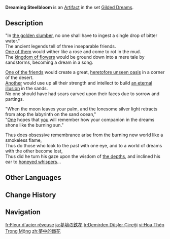 {{Artifact Infobox
|image = Item Dreaming Steelbloom.png
|set   = Gilded Dreams
|piece = Flower of Life
}}
{{Description|A flower bud made of hammered dark gold. Its crimson core is wrapped by petals that shall never open.}}
'''Dreaming Steelbloom''' is an [[Artifact]] in the set [[Gilded Dreams]].

==Description==
"In [[Aaru's Shut|the golden slumber]], no one shall have to ingest a single drop of bitter water."<br>
The ancient legends tell of three inseparable friends.<br>
[[Goddess of Flowers|One of them]] would wither like a rose and come to rot in the mud.<br>
The [[Ay-Khanoum|kingdom of flowers]] would be ground down into a mere tale by sandstorms, becoming a dream in a song.

[[Greater Lord Rukkhadevata|One of the friends]] would create a great, [[Apam Woods|heretofore unseen oasis]] in a corner of the desert.<br>
[[King Deshret|Another]] would use up all their strength and intellect to build [[The Orchard of Pairidaeza|an eternal illusion]] in the sands.<br>
No one should have had scars carved upon their faces due to sorrow and partings.

"When the moon leaves your palm, and the lonesome silver light retracts from atop the labyrinth on the sand ocean,"<br>
"[[King Deshret|One]] hopes that [[Greater Lord Rukkhadevata|you]] will remember how your companion in the dreams shone like the burning sun."

Thus does obsessive remembrance arise from the burning new world like a smokeless flame,<br>
Thus do those who look to the past with one eye, and to a world of dreams with the other become lost,<br>
Thus did he turn his gaze upon the wisdom of [[Abyss|the depths]], and inclined his ear to [[Forbidden Knowledge|honeyed whispers]]...

==Other Languages==
{{Other Languages
|en       = Dreaming Steelbloom
|zhs      = 梦中的铁花
|zhs_rm   = Mèng Zhōng de Tiě Huā
|zht      = 夢中的鐵花
|zht_rm   = Mèng Zhōng de Tiě Huā
|zh_tl    = Ironbloom in the Dream
|ja       = 夢境の鉄花
|ja_rm    = Mukyou no Tekka{{Assumed}}
|ja_tl    = Steelbloom of the Dreamworld
|ko       = 꿈속에서 피어난 철의 꽃
|ko_rm    = Kkumsok-eseo Pieonan Cheol-ui Kkot
|ko_tl    = Iron Flower Bloomed in Dream
|es       = Flor de Metal Onírica
|es_tl    = Metal Dream Flower
|fr       = Fleur d'acier rêveuse
|fr_tl    = Dreamy Steel Flower
|ru       = Сон железного цветка
|ru_tl    = Dream of the Iron Flower
|th       = Dreaming Steelbloom
|vi       = Hoa Thép Trong Mộng
|vi_tl    = 
|de       = Metallblüte im Traum
|de_tl    = Metalbloom within a Dream
|id       = Dreaming Steelbloom
|pt       = Flor de Metal Onírica
|pt_tl    = 
|tr       = Demirden Düşler Çiçeği
|tr_tl    = Iron Dream Flower
|it       = Fiordacciaio sognante
|it_tl    = Dreaming Steelbloom
|it_note  = {{it|Fiordacciaio}} is the condensed form of {{it|fior d'acciaio}}, made of {{it|fior}} (short form of {{it|fiore|tl= flower}}), {{it|d'}} (short form of {{it|di|tl= of}}) and {{it|acciaio|tl= steel}}.
}}

==Change History==
{{Change History|3.0}}

==Navigation==
{{Artifact Set Navbox|Gilded Dreams}}

[[fr:Fleur d'acier rêveuse]]
[[ja:夢境の鉄花]]
[[tr:Demirden Düşler Çiçeği]]
[[vi:Hoa Thép Trong Mộng]]
[[zh:夢中的鐵花]]